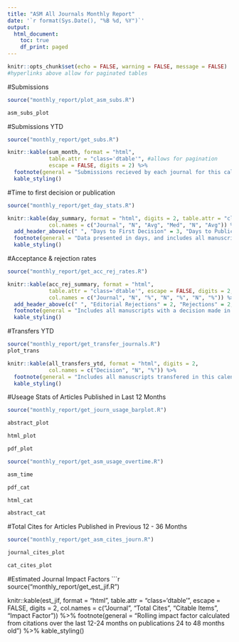 ```yaml
---
title: "ASM All Journals Monthly Report"
date: '`r format(Sys.Date(), "%B %d, %Y")`'
output:
  html_document:
    toc: true
    df_print: paged
---
```

<link rel="stylesheet" type="text/css" href="http://cdn.datatables.net/1.10.12/css/jquery.dataTables.min.css">
<script src="http://code.jquery.com/jquery-2.1.2.min.js"></script>
<script src="http://cdn.datatables.net/1.10.12/js/jquery.dataTables.min.js"></script>

<script type="text/javascript">
         $(document).ready(function() {
             $(".dtable").DataTable();
         } );
</script>
```r
knitr::opts_chunk$set(echo = FALSE, warning = FALSE, message = FALSE)
#hyperlinks above allow for paginated tables
```

#Submissions
```r
source("monthly_report/plot_asm_subs.R")

asm_subs_plot
```

#Submissions YTD
```r
source("monthly_report/get_subs.R")

knitr::kable(sum_month, format = "html", 
             table.attr = "class='dtable'", #allows for pagination
             escape = FALSE, digits = 2) %>% 
  footnote(general = "Submissions recieved by each journal for this calendar year") %>% 
  kable_styling()
```

#Time to first decision or publication 
```r
source("monthly_report/get_day_stats.R")

knitr::kable(day_summary, format = "html", digits = 2, table.attr = "class='dtable'",
             col.names = c("Journal", "N", "Avg", "Med", "N", "Avg")) %>%
  add_header_above(c(" ", "Days to First Decision" = 3, "Days to Publication" = 2)) %>% 
  footnote(general = "Data presented in days, and includes all manuscripts submitted and reviewed in the last 12 months (does not include editorial rejections)") %>% 
  kable_styling()
```

#Acceptance & rejection rates 
```r
source("monthly_report/get_acc_rej_rates.R")

knitr::kable(acc_rej_summary, format = "html", 
             table.attr = "class='dtable'", escape = FALSE, digits = 2,  
             col.names = c("Journal", "N", "%", "N", "%", "N", "%")) %>%
  add_header_above(c(" ", "Editorial Rejections" = 2, "Rejections" = 2, "Accepted" = 2)) %>% 
  footnote(general = "Includes all manuscripts with a decision made in the last 12 months") %>% 
  kable_styling()
```

#Transfers YTD
```r
source("monthly_report/get_transfer_journals.R")
plot_trans

knitr::kable(all_transfers_ytd, format = "html", digits = 2, 
             col.names = c("Decision", "N", "%")) %>%
  footnote(general = "Includes all manuscripts transfered in this calendar year") %>% 
  kable_styling()
```

#Useage Stats of Articles Published in Last 12 Months
```r
source("monthly_report/get_journ_usage_barplot.R")

abstract_plot
```


```r
html_plot
```


```r
pdf_plot
```


```r
source("monthly_report/get_asm_usage_overtime.R")

asm_time
```


```r
pdf_cat
```


```r
html_cat
```


```r
abstract_cat
```


#Total Cites for Articles Published in Previous 12 - 36 Months
```r
source("monthly_report/get_asm_cites_journ.R")

journal_cites_plot
```


```r
cat_cites_plot
```

#Estimated Journal Impact Factors
```r
source("monthly_report/get_est_jif.R")

knitr::kable(est_jif, format = "html", 
             table.attr = "class='dtable'", escape = FALSE, digits = 2,
             col.names = c("Journal", "Total Cites", "Citable Items", "Impact Factor")) %>%
  footnote(general = "Rolling impact factor calculated from citations over the last 12-24 months on 
           publications 24 to 48 months old") %>% 
  kable_styling()